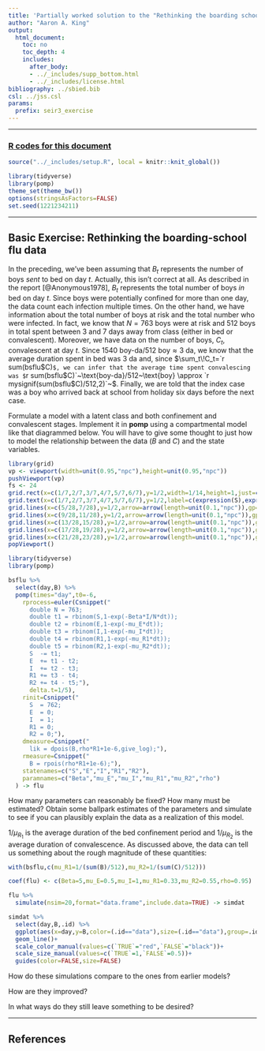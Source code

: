 ```yaml
---
title: 'Partially worked solution to the "Rethinking the boarding school flu" exercise'
author: "Aaron A. King"
output:
  html_document:
    toc: no
    toc_depth: 4
    includes:
      after_body:
      - ../_includes/supp_bottom.html
      - ../_includes/license.html
bibliography: ../sbied.bib
csl: ../jss.csl
params:
  prefix: seir3_exercise
---
```


\newcommand\prob[1]{\mathbb{P}\left[{#1}\right]}
\newcommand\expect[1]{\mathbb{E}\left[{#1}\right]}
\newcommand\var[1]{\mathrm{Var}\left[{#1}\right]}
\newcommand\dist[2]{\mathrm{#1}\left(#2\right)}
\newcommand\lik{\mathcal{L}}
\newcommand\loglik{\ell}

--------------------

### [**R** codes for this document](./seir3_exercise.R)

```r
source("../_includes/setup.R", local = knitr::knit_global())
```
```r
library(tidyverse)
library(pomp)
theme_set(theme_bw())
options(stringsAsFactors=FALSE)
set.seed(1221234211)
```

----------------------------

## Basic Exercise: Rethinking the boarding-school flu data

In the preceding, we've been assuming that $B_t$ represents the number of boys *sent* to bed on day $t$.
Actually, this isn't correct at all.
As described in the report [@Anonymous1978], $B_t$ represents the total number of boys *in* bed on day $t$.
Since boys were potentially confined for more than one day, the data count each infection multiple times.
On the other hand, we have information about the total number of boys at risk and the total number who were infected.
In fact, we know that $N=763$ boys were at risk and 512 boys in total spent between 3 and 7 days away from class (either in bed or convalescent).
Moreover, we have data on the number of boys, $C_t$, convalescent at day $t$.
Since $1540~\text{boy-da}/512~\text{boy} \approx 3~\text{da}$, we know that the average duration spent in bed was 3&nbsp;da and, since $\sum_t\!C_t=`r sum(bsflu$C)`$, we can infer that the average time spent convalescing was $`r sum(bsflu$C)`~\text{boy-da}/512~\text{boy} \approx `r mysignif(sum(bsflu$C)/512,2)`~\text{da}$.
Finally, we are told that the index case was a boy who arrived back at school from holiday six days before the next case.

Formulate a model with a latent class and both confinement and convalescent stages.
Implement it in **pomp** using a compartmental model like that diagrammed below.
You will have to give some thought to just how to model the relationship between the data ($B$ and $C$) and the state variables.

```r
library(grid)
vp <- viewport(width=unit(0.95,"npc"),height=unit(0.95,"npc"))
pushViewport(vp)
fs <- 24
grid.rect(x=c(1/7,2/7,3/7,4/7,5/7,6/7),y=1/2,width=1/14,height=1,just=c(0.5,0.5),gp=gpar(fill="white",lwd=2))
grid.text(x=c(1/7,2/7,3/7,4/7,5/7,6/7),y=1/2,label=c(expression(S),expression(E),expression(I),expression(R[1]),expression(R[2]),expression(R[3])),gp=gpar(fontface=3,fontsize=fs))
grid.lines(x=c(5/28,7/28),y=1/2,arrow=arrow(length=unit(0.1,"npc")),gp=gpar(lwd=2))
grid.lines(x=c(9/28,11/28),y=1/2,arrow=arrow(length=unit(0.1,"npc")),gp=gpar(lwd=2))
grid.lines(x=c(13/28,15/28),y=1/2,arrow=arrow(length=unit(0.1,"npc")),gp=gpar(lwd=2))
grid.lines(x=c(17/28,19/28),y=1/2,arrow=arrow(length=unit(0.1,"npc")),gp=gpar(lwd=2))
grid.lines(x=c(21/28,23/28),y=1/2,arrow=arrow(length=unit(0.1,"npc")),gp=gpar(lwd=2))
popViewport()
```

```r
library(tidyverse)
library(pomp)

bsflu %>%
  select(day,B) %>%
  pomp(times="day",t0=-6,
    rprocess=euler(Csnippet("
      double N = 763;
      double t1 = rbinom(S,1-exp(-Beta*I/N*dt));
      double t2 = rbinom(E,1-exp(-mu_E*dt));
      double t3 = rbinom(I,1-exp(-mu_I*dt));
      double t4 = rbinom(R1,1-exp(-mu_R1*dt));
      double t5 = rbinom(R2,1-exp(-mu_R2*dt));
      S  -= t1;
      E  += t1 - t2;
      I  += t2 - t3;
      R1 += t3 - t4;
      R2 += t4 - t5;"),
      delta.t=1/5),
    rinit=Csnippet("
      S  = 762;
      E  = 0;
      I  = 1;
      R1 = 0;
      R2 = 0;"),
    dmeasure=Csnippet("
      lik = dpois(B,rho*R1+1e-6,give_log);"),
    rmeasure=Csnippet("
      B = rpois(rho*R1+1e-6);"),
    statenames=c("S","E","I","R1","R2"),
    paramnames=c("Beta","mu_E","mu_I","mu_R1","mu_R2","rho")
  ) -> flu
```

How many parameters can reasonably be fixed?
How many must be estimated?
Obtain some ballpark estimates of the parameters and simulate to see if you can plausibly explain the data as a realization of this model.

$1/\mu_{R_1}$ is the average duration of the bed confinement period and $1/\mu_{R_2}$ is the average duration of convalescence.
As discussed above, the data can tell us something about the rough magnitude of these quantities:
```r
with(bsflu,c(mu_R1=1/(sum(B)/512),mu_R2=1/(sum(C)/512)))
```

```r
coef(flu) <- c(Beta=5,mu_E=0.5,mu_I=1,mu_R1=0.33,mu_R2=0.55,rho=0.95)

flu %>%
  simulate(nsim=20,format="data.frame",include.data=TRUE) -> simdat

simdat %>%
  select(day,B,.id) %>%
  ggplot(aes(x=day,y=B,color=(.id=="data"),size=(.id=="data"),group=.id))+
  geom_line()+
  scale_color_manual(values=c(`TRUE`="red",`FALSE`="black"))+
  scale_size_manual(values=c(`TRUE`=1,`FALSE`=0.5))+
  guides(color=FALSE,size=FALSE)
```

How do these simulations compare to the ones from earlier models?

How are they improved?

In what ways do they still leave something to be desired?

----------------------------

## References
